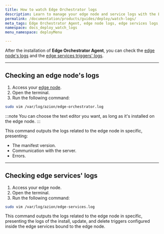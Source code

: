 ```yaml
---
title: How to watch Edge Orchestrator logs
description: Learn to manage your edge node and service logs with the Edge Orchorstrator Agent, including deployment and troubleshooting.
permalink: /documentation/products/guides/deploy/watch-logs/
meta_tags: Edge Orchestrator Agent, edge node logs, edge services logs, deploy edge services, manage edge logs, edge computing
namespace: docs_deploy_watch_logs
menu_namespace: deployMenu

---
```



After the installation of **Edge Orchestrator Agent**, you can check the [edge node's logs](#checking-an-edge-nodes-logs) and the [edge services triggers' logs](#checking-edge-services-logs).

--- 

## Checking an edge node's logs

1. Access your [edge node](/en/documentation/products/guides/deploy/install-orchestrator-agent/).
2. Open the terminal. 
3. Run the following command: 

```bash
sudo vim /var/log/azion/edge-orchestrator.log 
```

:::note 
You can choose the text editor you want, as long as it's installed on the edge node.
:::

This command outputs the logs related to the edge node in specific, presenting: 

- The manifest version. 
- Communication with the server. 
- Errors.

--- 

## Checking edge services' logs 

1. Access your edge node.
2. Open the terminal. 
3. Run the following command: 

```bash
sudo vim /var/log/azion/edge-services.log 
```

This command outputs the logs related to the edge node in specific, presenting the logs of the install, update, and delete triggers configured inside the edge services bound to the edge node.

<LinkButton link="/en/documentation/products/guides/deploy/advanced/run-scripts/" label="go to how to run scripts" severity="secondary" target="_blank" />


